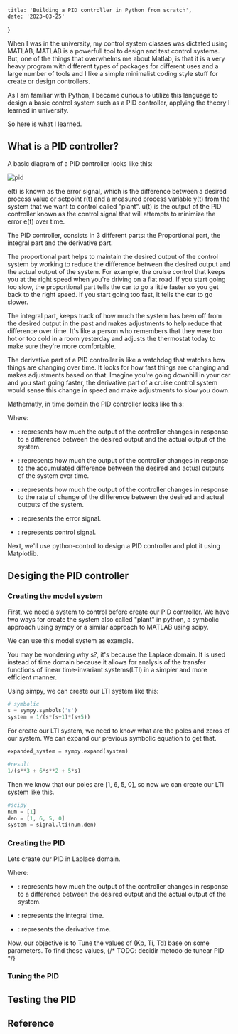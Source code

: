 
    title: 'Building a PID controller in Python from scratch',
    date: '2023-03-25'
}

When I was in the university, my control system classes was dictated using MATLAB,
MATLAB is a powerfull tool to design and test control systems. But, one of the
things that overwhelms me about Matlab, is that it is a very heavy program with 
different types of packages for different uses and a large number of tools and 
I like a simple minimalist coding style stuff for create or design controllers. 

As I am familiar with Python, I became curious to utilize this language to design 
a basic control system such as a PID controller, applying the theory I learned 
in university.

So here is what I learned.

## What is a PID controller?

A basic diagram of a PID controller looks like this:

![pid](/images/pid.drawio.svg)

e(t) is known as the error signal, which is the difference between a desired 
process value or setpoint r(t) and a measured process variable y(t) from the 
system that we want to control called "plant". u(t) is the output of the PID 
controller known as the control signal that will attempts to minimize the error 
e(t) over time. 

The PID controller, consists in 3 different parts: the Proportional part, 
the integral part and the derivative part.

The proportional part helps to maintain the desired output of the control 
system by working to reduce the difference between the desired output and the 
actual output of the system. For example, the cruise control that keeps you at 
the right speed when you're driving on a flat road. If you start going too slow, 
the proportional part tells the car to go a little faster so you get back to the 
right speed. If you start going too fast, it tells the car to go slower.

The integral part, keeps track of how much the system has been off from the 
desired output in the past and makes adjustments to help reduce that difference 
over time. It's like a person who remembers that they were too hot or too cold 
in a room yesterday and adjusts the thermostat today to make sure they're more 
comfortable.

The derivative part of a PID controller is like a watchdog that watches how 
things are changing over time. It looks for how fast things are changing and 
makes adjustments based on that. Imagine you're going downhill in your car and 
you start going faster, the derivative part of a cruise control system would 
sense this change in speed and make adjustments to slow you down.

Mathematly, in time domain the PID controller looks like this:

<div style={{ display: 'block', margin: 'auto', width: '60%' }}>
    <InlineMath math="u(t) = K_p e(t) + K_i \int_{0}^{t} e(\tau) d\tau + K_d \frac{d}{dt} e(t)"/>
</div>

Where:

* <InlineMath math="K_p"/>: represents how much the output of the controller 
changes in response to a difference between the desired output and the actual 
output of the system.

* <InlineMath math="k_i"/>: represents how much the output of the controller 
changes in response to the accumulated difference between the desired and actual
outputs of the system over time.

* <InlineMath math="k_d"/>: represents how much the output of the controller 
changes in response to the rate of change of the difference between the desired 
and actual outputs of the system.

* <InlineMath math="e(t)"/>: represents the error signal.

* <InlineMath math="u(t)"/>: represents control signal.

Next, we'll use python-control to design a PID controller and plot it using Matplotlib.

## Desiging the PID controller


### Creating the model system

First, we need a system to control before create our PID controller. We have two
ways for create the system also called "plant" in python, a symbolic approach
using sympy or a similar approach to MATLAB using scipy.

We can use this model system as example.

<div style={{display: 'block', margin: 'auto', width: '20%'}}>
    <InlineMath math="\frac{1}{s(s+1)(s+5)}"/>
</div>

You may be wondering why s?, it's because the Laplace domain. It is used instead
of time domain because it allows for analysis of the transfer functions of linear 
time-invariant systems(LTI) in a simpler and more efficient manner.

Using simpy, we can create our LTI system like this:

```python
# symbolic
s = sympy.symbols('s')
system = 1/(s*(s+1)*(s+5))
```

For create our LTI system, we need to know what are the poles and zeros of our 
system. We can expand our previous symbolic equation to get that.

```python
expanded_system = sympy.expand(system)

#result
1/(s**3 + 6*s**2 + 5*s)
```

Then we know that our poles are [1, 6, 5, 0], so now we can create our LTI system
like this.

```python
#scipy
num = [1]
den = [1, 6, 5, 0]
system = signal.lti(num,den)
```

### Creating the PID

Lets create our PID in Laplace domain.

<div style={{display: 'block', margin: 'auto', width: '40%'}}>
    <InlineMath math="G_{c}(s) = K_{p}(1 + \frac{1}{T_{i}s} + T_{d}s)"/>
</div>

Where:

* <InlineMath math="K_{p}"/>: represents how much the output of the controller 
changes in response to a difference between the desired output and the actual 
output of the system.

* <InlineMath math="T_{i}"/>: represents  the integral time.

* <InlineMath math="T_{d}"/>: represents the derivative time.

Now, our objective is to Tune the values of (Kp, Ti, Td) base on some parameters.
To find these values, 
{/* TODO: decidir metodo de tunear PID */}

### Tuning the PID



## Testing the PID


## Reference



